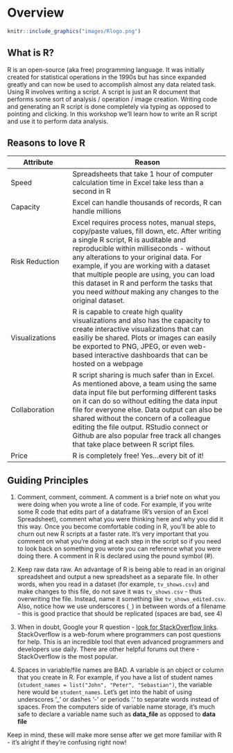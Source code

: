 # Overview

```r
knitr::include_graphics("images/Rlogo.png")  
```

## What is R?

R is an open-source (aka free) programming language. It was initially created for statistical operations in the 1990s but has since expanded greatly and can now be used to accomplish almost any data related task. Using R involves writing a script. A script is just an R document that performs some sort of analysis / operation / image creation. Writing code and generating an R script is done completely via typing as opposed to pointing and clicking. In this workshop we'll learn how to write an R script and use it to perform data analysis. 

## Reasons to love R
| Attribute | Reason |
|----|----------|
| Speed | Spreadsheets that take 1 hour of computer calculation time in Excel take less than a second in R |
| Capacity | Excel can handle thousands of records, R can handle millions |
| Risk Reduction | Excel requires process notes, manual steps, copy/paste values, fill down, etc. After writing a single R script, R is auditable and reproducible within milliseconds - without any alterations to your original data. For example, if you are working with a dataset that multiple people are using, you can load this dataset in R and perform the tasks that you need *without* making any changes to the original dataset. |
| Visualizations | R is capable to create high quality visualizations and also has the capacity to create interactive visualizations that can easiliy be shared. Plots or images can easily be exported to PNG, JPEG, or even web-based interactive dashboards that can be hosted on a webpage |
| Collaboration | R script sharing is much safer than in Excel. As mentioned above, a team using the same data input file but performing different tasks on it can do so without editing the data input file for everyone else. Data output can also be shared without the concern of a colleague editing the file output. RStudio connect or Github are also popular free track all changes that take place between R script files.|
| Price | R is completely free! Yes...every bit of it!  |


## Guiding Principles

1. Comment, comment, comment. A comment is a brief note on what you were doing when you wrote a line of code. For example, if you write some R code that edits part of a dataframe (R's version of an Excel Spreadsheet), comment what you were thinking here and why you did it this way. Once you become comfortable coding in R, you'll be able to churn out new R scripts at a faster rate. It's very important that you comment on what you're doing at each step in the script so if you need to look back on something you wrote you can reference what you were doing there. A comment in R is declared using the pound symbol (#). 

2. Keep raw data raw. An advantage of R is being able to read in an original spreadsheet and output a new spreadsheet as a separate file. In other words, when you read in a dataset (for example, `tv_shows.csv`) and make changes to this file, do not save it was `tv_shows.csv` - thus overwriting the file. Instead, name it something like `tv_shows_edited.csv`. Also, notice how we use underscores (`_`) in between words of a filename - this is good practice that should be replicated (spaces are bad, see 4)

3. When in doubt, Google your R question - [look for StackOverflow links](https://stackoverflow.com/). StackOverflow is a web-forum where programmers can post questions for help. This is an incredible tool that even advanced programmers and developers use daily. There are other helpful forums out there - StackOverflow is the most popular. 

4. Spaces in variable/file names are BAD. A variable is an object or column that you create in R. For example, if you have a list of student names (`student_names = list("John", "Peter", "Sebastian")`, the variable here would be `student_names`. Let's get into the habit of using underscores '_' or dashes '-' or periods '.' to separate words instead of spaces. From the computers side of variable name storage, it's much safe to declare a variable name such as **data_file** as opposed to **data file**

Keep in mind, these will make more sense after we get more familiar with R - it's alright if they're confusing right now!